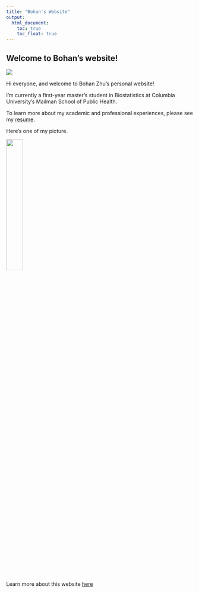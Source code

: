```yaml
---
title: "Bohan's Website"
output: 
  html_document:
    toc: true
    toc_float: true
---
```


## Welcome to Bohan's website!

![](https://media.giphy.com/media/v1.Y2lkPWVjZjA1ZTQ3aHpzdmZydmRndXBuMHhsOGxsZGRob2lwZGcwZGl2NXFiNG8xams4bCZlcD12MV9naWZzX3NlYXJjaCZjdD1n/kW3ibLKDLCmq4bCKF6/giphy.gif)

Hi everyone, and welcome to Bohan Zhu’s personal website!

I’m currently a first-year master’s student in Biostatistics at Columbia University’s Mailman School of Public Health.

To learn more about my academic and professional experiences, please see my [resume](resume.html).

Here's one of my picture.

<img src="image/Photo.jpg" style="width:30%">

Learn more about this website [here](about.html)